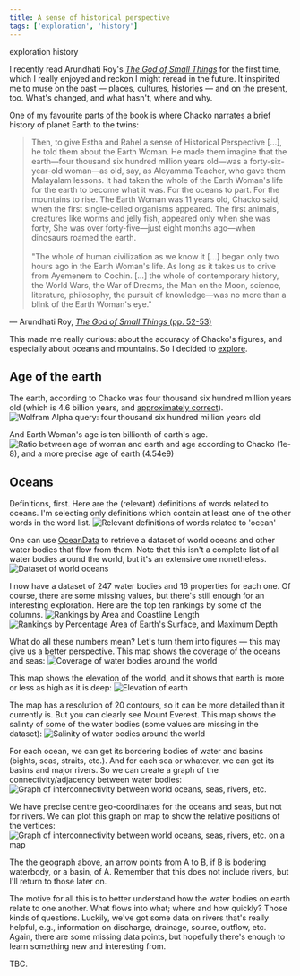 ```yaml
---
title: A sense of historical perspective
tags: ['exploration', 'history']
---
```


<NoteTag color="beige">exploration</NoteTag>
<NoteTag color="beige">history</NoteTag>

I recently read Arundhati Roy's [*The God of Small Things*](https://www.worldcat.org/oclc/1123081276) for the first time, which I really enjoyed and reckon I might reread in the future. It inspirited me to muse on the past — places, cultures, histories — and on the present, too. What's changed, and what hasn't, where and why.

One of my favourite parts of the [book](books) is where Chacko narrates a brief history of planet Earth to the twins:

<blockquote class='font-serif text-justify leading-relaxed align-middle'>
  Then, to give Estha and Rahel a sense of Historical Perspective [...], he told them about the Earth Woman. He made them imagine that the earth—four thousand six hundred million years old—was a forty-six-year-old woman—as old, say, as Aleyamma Teacher, who gave them Malayalam lessons. It had taken the whole of the Earth Woman's life for the earth to become what it was. For the oceans to part. For the mountains to rise. The Earth Woman was 11 years old, Chacko said, when the first single-celled organisms appeared. The first animals, creatures like worms and jelly fish, appeared only when she was forty, She was over forty-five—just eight months ago—when dinosaurs roamed the earth.<br/><br/>
  "The whole of human civilization as we know it [...] began only two hours ago in the Earth Woman's life. As long as it takes us to drive from Ayemenem to Cochin. [...] the whole of contemporary history, the World Wars, the War of Dreams, the Man on the Moon, science, literature, philosophy, the pursuit of knowledge—was no more than a blink of the Earth Woman's eye."
</blockquote>
<p class='font-serif text-right pr-4 -mt-4'>
  — Arundhati Roy, <a href="https://www.worldcat.org/oclc/1123081276" target="_blank"><em>The God of Small Things</em> (pp. 52-53)</a>
</p>

This made me really curious: about the accuracy of Chacko's figures, and especially about oceans and mountains. So I decided to [explore](exploration).

<h2>Age of the earth</h2>

The earth, according to Chacko was four thousand six hundred million years old (which is 4.6 billion years, and [approximately correct](https://www.scientificamerican.com/article/how-science-figured-out-the-age-of-the-earth)).
<img
  src = "historical-perspective/wa.png"
  alt= "Wolfram Alpha query: four thousand six hundred million years old"
/>

And Earth Woman's age is ten billionth of earth's age.
<img
  src = "historical-perspective/ratio.png"
  alt= "Ratio between age of woman and earth and age according to Chacko (1e-8), and a more precise age of earth (4.54e9)"
/>

<h2>Oceans</h2>

Definitions, first. Here are the (relevant) definitions of words related to oceans. I'm selecting only definitions which contain at least one of the other words in the word list.
<img
  src = "historical-perspective/definitions.png"
  alt= "Relevant definitions of words related to 'ocean'"
/>

One can use [OceanData](http://reference.wolfram.com/language/ref/OceanData.html) to retrieve a dataset of world oceans and other water bodies that flow from them. Note that this isn't a complete list of all water bodies around the world, but it's an extensive one nonetheless.
<img
  src = "historical-perspective/oceans_dataset.png"
  alt= "Dataset of world oceans"
/>

I now have a dataset of 247 water bodies and 16 properties for each one. Of course, there are some missing values, but there's still enough for an interesting exploration. Here are the top ten rankings by some of the columns.
<img
  src = "historical-perspective/ranking_1.png"
  alt= "Rankings by Area and Coastline Length"
/>
<img
  src = "historical-perspective/ranking_2.png"
  alt= "Rankings by Percentage Area of Earth's Surface, and Maximum Depth"
/>

What do all these numbers mean? Let's turn them into figures — this may give us a better perspective. This map shows the coverage of the oceans and seas:
<img
  src = "historical-perspective/coverage.png"
  alt= "Coverage of water bodies around the world"
/>

This map shows the elevation of the world, and it shows that earth is more or less as high as it is deep:
<img
  src = "historical-perspective/elevation.png"
  alt= "Elevation of earth"
/>

The map has a resolution of 20 contours, so it can be more detailed than it currently is. But you can clearly see Mount Everest. This map shows the salinty of some of the water bodies (some values are missing in the dataset):
<img
  src = "historical-perspective/salinity.png"
  alt= "Salinity of water bodies around the world"
/>

For each ocean, we can get its bordering bodies of water and basins (bights, seas, straits, etc.). And for each sea or whatever, we can get its basins and major rivers. So we can create a graph of the connectivity/adjacency between water bodies:
<img
  src = "historical-perspective/all_graph.png"
  alt= "Graph of interconnectivity between world oceans, seas, rivers, etc."
/>

We have precise centre geo-coordinates for the oceans and seas, but not for rivers. We can plot this graph on map to show the relative positions of the vertices:
<img
  src = "historical-perspective/part_geograph.png"
  alt= "Graph of interconnectivity between world oceans, seas, rivers, etc. on a map"
/>

The the geograph above, an arrow points from A to B, if B is bodering waterbody, or a basin, of A. Remember that this does not include rivers, but I'll return to those later on.

The motive for all this is to better understand how the water bodies on earth relate to one another. What flows into what; where and how quickly? Those kinds of questions. Luckily, we've got some data on rivers that's really helpful, e.g., information on discharge, drainage, source, outflow, etc. Again, there are some missing data points, but hopefully there's enough to learn something new and interesting from.

TBC.
